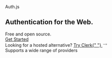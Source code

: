 
<div className="overflow-hidden relative">
  <section className="px-4 mx-auto w-full max-w-7xl h-64">
    <div className="flex flex-col gap-14 items-center mt-20">
      <div className="flex flex-col gap-8 justify-center items-center w-full">
        <span className="text-6xl font-black lg:text-8xl">Auth.js</span>
        <div className="flex flex-col md:flex-row md:gap-8 justify-center md:items-baseline text-2xl font-bold text-center lg:text-3xl">
          <h1>Authentication for the Web.</h1>
          <div>
            <span className="underline-highlight">Free and open source</span>.
          </div>
        </div>
      </div>
    </div>
    <div className="flex flex-row justify-center pt-16 w-full">
      <a
        href="/getting-started"
        className="overflow-hidden group inline-block py-3 px-8 text-xl font-medium text-white bg-violet-500 dark:bg-violet-900 rounded transition hover:scale-110 hover:rotate-2 focus-visible:ring focus:outline-none dark:active:bg-violet-950 active:bg-violet-600"
      >
        Get Started
        <div class="absolute inset-0 flex h-full w-full justify-center [transform:skew(18deg)_translateX(-100%)] group-hover:duration-1000 group-hover:[transform:skew(18deg)_translateX(100%)]">
          <div class="relative h-full w-8 bg-white/20"></div>
        </div>
      </a>
    </div>
    <Blur />
    <div className="overflow-hidden bg-animation -z-10">
      <div id="stars"></div>
      <div id="stars2"></div>
      <div id="stars3"></div>
      <div id="stars4"></div>
    </div>
  </section>
  <section className="flex flex-col items-center px-4 pt-24 pb-24">
    <div className="mb-20 text-lg text-center flex gap-2">
      Looking for a hosted alternative?
      <a
        href="https://clerk.com?utm_source=sponsorship&utm_medium=website&utm_campaign=authjs&utm_content=cta"
        target="_blank"
        className="flex gap-2 text-[#289ef9]"
      >
        Try Clerk{" "}
        <svg
          width="16"
          data-slot="icon"
          fill="none"
          strokeWidth="1.5"
          stroke="currentColor"
          viewBox="0 0 24 24"
          xmlns="http://www.w3.org/2000/svg"
          aria-hidden="true"
        >
          <path
            strokeLinecap="round"
            strokeLinejoin="round"
            d="M17.25 8.25 21 12m0 0-3.75 3.75M21 12H3"
          ></path>
        </svg>
      </a>
    </div>
    <FrameworkExamples />
  </section>
  <Guides />
  <section
    className="flex relative h-[40rem] flex-col justify-between items-center pt-24 pb-12
    bg-neutral-200 dark:bg-neutral-900 overflow-hidden"
  >
    <div
      className="z-10 flex gap-4 justify-start items-center text-2xl md:text-3xl font-bold
      text-center text-white lg:text-4xl h-full"
    >
      <div className="leading-normal text-slate-800 dark:text-slate-200 pb-12 dark:drop-shadow-none">
        Supports a wide range of providers
      </div>
    </div>
    <ProviderMarquee />
  </section>
  <Footer className="bg-white dark:bg-neutral-950 py-8 !m-0" />
</div>
